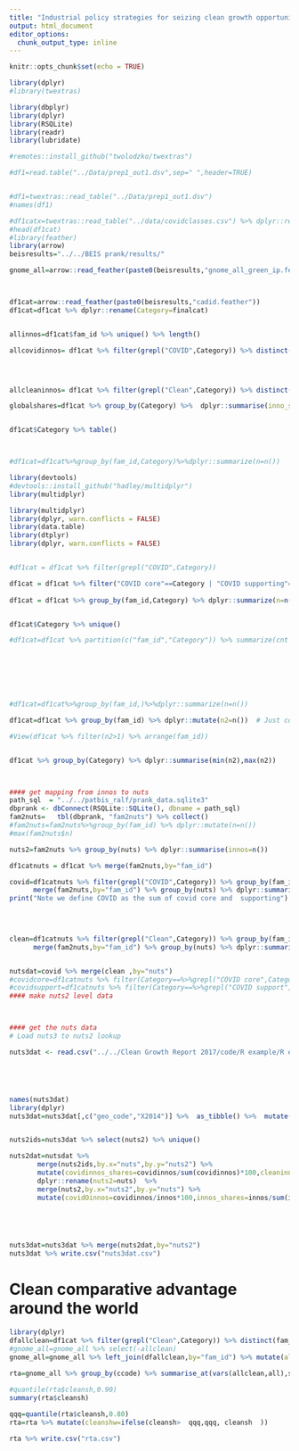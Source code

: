 ```yaml
---
title: "Industrial policy strategies for seizing clean growth opportunities in developping economies"
output: html_document
editor_options: 
  chunk_output_type: inline
---
```


```r
knitr::opts_chunk$set(echo = TRUE)
```




```r
library(dplyr)
#library(twextras)

library(dbplyr)
library(dplyr)
library(RSQLite)
library(readr)
library(lubridate)

#remotes::install_github("twolodzko/twextras")

#df1=read.table("../Data/prep1_out1.dsv",sep=" ",header=TRUE)


#df1=twextras::read_table("../Data/prep1_out1.dsv")
#names(df1)

#df1catx=twextras::read_table("../data/covidclasses.csv") %>% dplyr::rename(fam_id=docdb_family_id)
#head(df1cat)
#library(feather)
library(arrow)
beisresults="../../BEIS prank/results/"

gnome_all=arrow::read_feather(paste0(beisresults,"gnome_all_green_ip.feather"))



df1cat=arrow::read_feather(paste0(beisresults,"cadid.feather"))
df1cat=df1cat %>% dplyr::rename(Category=finalcat)


allinnos=df1cat$fam_id %>% unique() %>% length()

allcovidinnos= df1cat %>% filter(grepl("COVID",Category)) %>% distinct(fam_id) %>% nrow()




allcleaninnos= df1cat %>% filter(grepl("Clean",Category)) %>% distinct(fam_id) %>% nrow()

globalshares=df1cat %>% group_by(Category) %>%  dplyr::summarise(inno_sh=n()) %>% mutate(inno_sh=inno_sh/allinnos)


df1cat$Category %>% table()



#df1cat=df1cat%>%group_by(fam_id,Category)%>%dplyr::summarize(n=n())

library(devtools)
#devtools::install_github("hadley/multidplyr")
library(multidplyr)

library(multidplyr)
library(dplyr, warn.conflicts = FALSE)
library(data.table)
library(dtplyr)
library(dplyr, warn.conflicts = FALSE)


#df1cat = df1cat %>% filter(grepl("COVID",Category))

df1cat = df1cat %>% filter("COVID core"==Category | "COVID supporting"==Category | "Grey+Clean"==Category)
                           
df1cat = df1cat %>% group_by(fam_id,Category) %>% dplyr::summarize(n=n())


df1cat$Category %>% unique()

#df1cat=df1cat %>% partition(c("fam_id","Category")) %>% summarize(cnt = n()) %>% collect()





  
  
#df1cat=df1cat%>%group_by(fam_id,)%>%dplyr::summarize(n=n())

df1cat=df1cat %>% group_by(fam_id) %>% dplyr::mutate(n2=n())  # Just counting how big the family is

#View(df1cat %>% filter(n2>1) %>% arrange(fam_id))


df1cat %>% group_by(Category) %>% dplyr::summarise(min(n2),max(n2))



#### get mapping from innos to nuts
path_sql  = "../../patbis_ralf/prank_data.sqlite3"
dbprank <- dbConnect(RSQLite::SQLite(), dbname = path_sql)
fam2nuts=   tbl(dbprank, "fam2nuts") %>% collect()
#fam2nuts=fam2nuts%>%group_by(fam_id) %>% dplyr::mutate(n=n())
#max(fam2nuts$n)

nuts2=fam2nuts %>% group_by(nuts) %>% dplyr::summarise(innos=n()) 

df1catnuts = df1cat %>% merge(fam2nuts,by="fam_id")

covid=df1catnuts %>% filter(grepl("COVID",Category)) %>% group_by(fam_id) %>% dplyr::summarise(n())  %>%
      merge(fam2nuts,by="fam_id") %>% group_by(nuts) %>% dplyr::summarise(covidinnos=n())
print("Note we define COVID as the sum of covid core and  supporting")
      
      


clean=df1catnuts %>% filter(grepl("Clean",Category)) %>% group_by(fam_id) %>% dplyr::summarise(n())  %>%
      merge(fam2nuts,by="fam_id") %>% group_by(nuts) %>% dplyr::summarise(cleaninnos=n())


nutsdat=covid %>% merge(clean ,by="nuts")    
#covidcore=df1catnuts %>% filter(Category==%>%grepl("COVID core",Category))
#covidsupport=df1catnuts %>% filter(Category==%>%grepl("COVID support",Category))
#### make nuts2 level data



#### get the nuts data
# Load nuts3 to nuts2 lookup

nuts3dat <- read.csv("../../Clean Growth Report 2017/code/R example/R example/NUTS3productivity.csv", stringsAsFactors=FALSE)





names(nuts3dat)
library(dplyr)
nuts3dat=nuts3dat[,c("geo_code","X2014")] %>%  as_tibble() %>%  mutate(nuts3=nuts3dat$geo_code,nuts2=substr(nuts3dat$geo_code,1,4))


nuts2ids=nuts3dat %>% select(nuts2) %>% unique()

nuts2dat=nutsdat %>% 
       merge(nuts2ids,by.x="nuts",by.y="nuts2") %>% 
       mutate(covidinnos_shares=covidinnos/sum(covidinnos)*100,cleaninnos_shares=cleaninnos/sum(cleaninnos)*100) %>% 
       dplyr::rename(nuts2=nuts)  %>%
       merge(nuts2,by.x="nuts2",by.y="nuts") %>%
       mutate(covidOinnos=covidinnos/innos*100,innos_shares=innos/sum(innos)*100,cleanOinnos=cleaninnos/innos*100)  
       




nuts3dat=nuts3dat %>% merge(nuts2dat,by="nuts2")
nuts3dat %>% write.csv("nuts3dat.csv")

```



# Clean comparative advantage around the world
```r

library(dplyr)
dfallclean=df1cat %>% filter(grepl("Clean",Category)) %>% distinct(fam_id) %>% mutate(allclean=1)
#gnome_all=gnome_all %>% select(-allclean)
gnome_all=gnome_all %>% left_join(dfallclean,by="fam_id") %>% mutate(allclean=ifelse(is.na(allclean),0,allclean),all=1)
```


```r
rta=gnome_all %>% group_by(ccode) %>% summarise_at(vars(allclean,all),sum) %>% mutate(cleansh=allclean/all*100) %>% filter(is.na(ccode)!=T)
                                                                     
#quantile(rta$cleansh,0.90)  
summary(rta$cleansh)

qqq=quantile(rta$cleansh,0.80)
rta=rta %>% mutate(cleanshw=ifelse(cleansh>  qqq,qqq, cleansh  ))

rta %>% write.csv("rta.csv")


```

